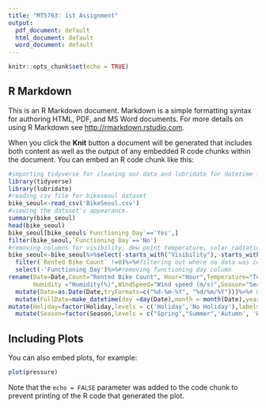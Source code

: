 ```yaml
---
title: "MT5763: 1st Assignment"
output:
  pdf_document: default
  html_document: default
  word_document: default
---
```


```r
knitr::opts_chunk$set(echo = TRUE)
```

## R Markdown

This is an R Markdown document. Markdown is a simple formatting syntax for authoring HTML, PDF, and MS Word documents. For more details on using R Markdown see <http://rmarkdown.rstudio.com>.

When you click the **Knit** button a document will be generated that includes both content as well as the output of any embedded R code chunks within the document. You can embed an R code chunk like this:

```r
#importing tidyverse for cleaning our data and lubridate for datetime functions
library(tidyverse)
library(lubridate)
#reading csv file for bikeseoul dataset
bike_seoul<-read_csv('BikeSeoul.csv')
#viewing the dataset's appearance.
summary(bike_seoul)
head(bike_seoul)
bike_seoul[bike_seoul$`Functioning Day`=='Yes',]
filter(bike_seoul,`Functioning Day`=='No')
#removing columns for visibility, dew point temperature, solar radiation, rainfall and snowfall.
bike_seoul<-bike_seoul%>%select(-starts_with("Visibility"),-starts_with("Dew"),-starts_with("Solar"),-starts_with("Rain"),-starts_with("Snow"))%>%
  filter(`Rented Bike Count` !=0)%>%#filtering out where no data was collected for bike count
  select(-'Functioning Day')%>%#removing functioning day column
rename(Date=Date,Count="Rented Bike Count", Hour="Hour",Temperature="Temperature(C)",
       Humidity ="Humidity(%)",WindSpeed="Wind speed (m/s)",Season="Seasons",Holiday="Holiday")%>%#renaming columns
  mutate(Date=as.Date(Date,tryFormats=c("%d-%m-%Y", "%d/%m/%Y")))%>%# Converting Date to date object
  mutate(FullDate=make_datetime(day =day(Date),month = month(Date),year = year(Date),hour = Hour))%>%#a new column is added, called FullDate which includes the hour in it 
mutate(Holiday=factor(Holiday,levels = c('Holiday','No Holiday'),labels = c('Yes','No')))%>%#Holiday fator level changed to Yes/No
  mutate(Season=factor(Season,levels = c("Spring","Summer",'Autumn', 'Winter')))#Factor order level changed for Season as specified i.e Spring, Summer, Autumn and Winter
```

## Including Plots

You can also embed plots, for example:

```r
plot(pressure)
```

Note that the `echo = FALSE` parameter was added to the code chunk to prevent printing of the R code that generated the plot.
